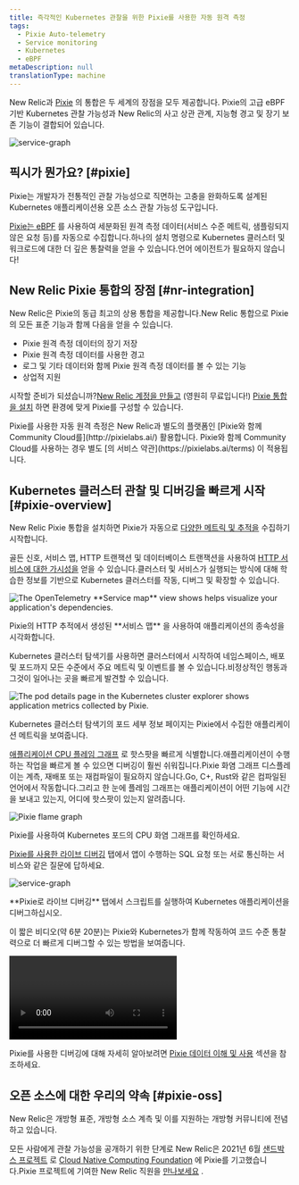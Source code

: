 ```yaml
---
title: 즉각적인 Kubernetes 관찰을 위한 Pixie를 사용한 자동 원격 측정
tags:
  - Pixie Auto-telemetry
  - Service monitoring
  - Kubernetes
  - eBPF
metaDescription: null
translationType: machine
---
```







New Relic과 [Pixie](https://px.dev/) 의 통합은 두 세계의 장점을 모두 제공합니다. Pixie의 고급 eBPF 기반 Kubernetes 관찰 가능성과 New Relic의 사고 상관 관계, 지능형 경고 및 장기 보존 기능이 결합되어 있습니다.

<img
  title="service graph in live debugger"
  alt="service-graph"
  src={serviceGraph}
/>

## 픽시가 뭔가요? [#pixie]

Pixie는 개발자가 전통적인 관찰 가능성으로 직면하는 고충을 완화하도록 설계된 Kubernetes 애플리케이션용 오픈 소스 관찰 가능성 도구입니다.

[Pixie는 eBPF](https://docs.px.dev/about-pixie/pixie-ebpf) 를 사용하여 세분화된 원격 측정 데이터(서비스 수준 메트릭, 샘플링되지 않은 요청 등)를 자동으로 수집합니다.하나의 설치 명령으로 Kubernetes 클러스터 및 워크로드에 대한 더 깊은 통찰력을 얻을 수 있습니다.언어 에이전트가 필요하지 않습니다!

## New Relic Pixie 통합의 장점 [#nr-integration]

New Relic은 Pixie의 동급 최고의 상용 통합을 제공합니다.New Relic 통합으로 Pixie의 모든 표준 기능과 함께 다음을 얻을 수 있습니다.

* Pixie 원격 측정 데이터의 장기 저장
* Pixie 원격 측정 데이터를 사용한 경고
* 로그 및 기타 데이터와 함께 Pixie 원격 측정 데이터를 볼 수 있는 기능
* 상업적 지원

시작할 준비가 되셨습니까?[New Relic 계정을 만들고](https://newrelic.com/signup) (영원히 무료입니다!) [Pixie 통합을 설치](/docs/kubernetes-pixie/auto-telemetry-pixie/install-auto-telemetry-pixie/) 하면 환경에 맞게 Pixie를 구성할 수 있습니다.

<Callout variant="important">
  Pixie를 사용한 자동 원격 측정은 New Relic과 별도의 플랫폼인 [Pixie와 함께 Community Cloud를](http://pixielabs.ai/) 활용합니다. Pixie와 함께 Community Cloud를 사용하는 경우 별도 [의 서비스 약관](https://pixielabs.ai/terms) 이 적용됩니다.
</Callout>

## Kubernetes 클러스터 관찰 및 디버깅을 빠르게 시작 [#pixie-overview]

New Relic Pixie 통합을 설치하면 Pixie가 자동으로 [다양한 메트릭 및 추적을](https://docs.px.dev/about-pixie/data-sources/) 수집하기 시작합니다.

골든 신호, 서비스 맵, HTTP 트랜잭션 및 데이터베이스 트랜잭션을 사용하여 [HTTP 서비스에 대한 가시성을](/docs/kubernetes-pixie/auto-telemetry-pixie/understand-use-data/explore-pixie-data#service-health) 얻을 수 있습니다.클러스터 및 서비스가 실행되는 방식에 대해 학습한 정보를 기반으로 Kubernetes 클러스터를 작동, 디버그 및 확장할 수 있습니다.

<img
  title="The OpenTelemetry **Service map** view shows helps visualize your application's dependencies."
  alt="The OpenTelemetry **Service map** view shows helps visualize your application's dependencies."
  src={pixieServiceOtelMap}
/>

<figcaption>
  Pixie의 HTTP 추적에서 생성된 **서비스 맵** 을 사용하여 애플리케이션의 종속성을 시각화합니다.
</figcaption>

Kubernetes 클러스터 탐색기를 사용하면 클러스터에서 시작하여 네임스페이스, 배포 및 포드까지 모든 수준에서 주요 메트릭 및 이벤트를 볼 수 있습니다.비정상적인 행동과 그것이 일어나는 곳을 빠르게 발견할 수 있습니다.

<img
  title="The pod details page in the Kubernetes cluster explorer shows application metrics collected by Pixie."
  alt="The pod details page in the Kubernetes cluster explorer shows application metrics collected by Pixie."
  src={pixieKCEPodDetails}
/>

<figcaption>
  Kubernetes 클러스터 탐색기의 포드 세부 정보 페이지는 Pixie에서 수집한 애플리케이션 메트릭을 보여줍니다.
</figcaption>

[애플리케이션 CPU 플레임 그래프](/docs/kubernetes-pixie/auto-telemetry-pixie/understand-use-data/explore-pixie-data#cpu-profiles) 로 핫스팟을 빠르게 식별합니다.애플리케이션이 수행하는 작업을 빠르게 볼 수 있으면 디버깅이 훨씬 쉬워집니다.Pixie 화염 그래프 디스플레이는 계측, 재배포 또는 재컴파일이 필요하지 않습니다.Go, C+, Rust와 같은 컴파일된 언어에서 작동합니다.그리고 한 눈에 플레임 그래프는 애플리케이션이 어떤 기능에 시간을 보내고 있는지, 어디에 핫스팟이 있는지 알려줍니다.

<img
  title="Pixie flame graph"
  alt="Pixie flame graph"
  src={flamegraph}
/>

<figcaption>
  Pixie를 사용하여 Kubernetes 포드의 CPU 화염 그래프를 확인하세요.
</figcaption>

[Pixie를 사용한 라이브 디버깅](/docs/kubernetes-pixie/auto-telemetry-pixie/understand-use-data/live-debugging-with-pixie) 탭에서 앱이 수행하는 SQL 요청 또는 서로 통신하는 서비스와 같은 질문에 답하세요.

<img
  title="service graph in live debugger"
  alt="service-graph"
  src={pixieLiveDebugging}
/>

<figcaption>
  **Pixie로 라이브 디버깅** 탭에서 스크립트를 실행하여 Kubernetes 애플리케이션을 디버그하십시오.
</figcaption>

이 짧은 비디오(약 6분 20분)는 Pixie와 Kubernetes가 함께 작동하여 코드 수준 통찰력으로 더 빠르게 디버그할 수 있는 방법을 보여줍니다.

<Video
  id="QO7vz0jQEUI"
  type="youtube"
/>

Pixie를 사용한 디버깅에 대해 자세히 알아보려면 [Pixie 데이터 이해 및 사용](/docs/kubernetes-pixie/auto-telemetry-pixie/understand-use-data/overview) 섹션을 참조하세요.

## 오픈 소스에 대한 우리의 약속 [#pixie-oss]

New Relic은 개방형 표준, 개방형 소스 계측 및 이를 지원하는 개방형 커뮤니티에 전념하고 있습니다.

모든 사람에게 관찰 가능성을 공개하기 위한 단계로 New Relic은 2021년 6월 [샌드박스 프로젝트](https://www.cncf.io/sandbox-projects/) 로 [Cloud Native Computing Foundation](https://www.cncf.io/) 에 Pixie를 기고했습니다.Pixie 프로젝트에 기여한 New Relic 직원을 [만나보세요](https://opensource.newrelic.com/projects/pixie) .